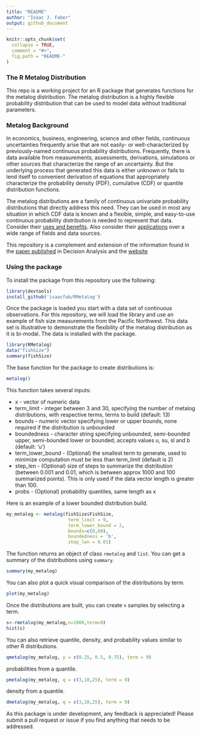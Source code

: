 ```yaml
---
title: "README"
author: "Isaac J. Faber"
output: github_document
---
```


<!-- README.md is generated from README.Rmd. Please edit that file -->

```r
knitr::opts_chunk$set(
  collapse = TRUE,
  comment = "#>",
  fig.path = "README-"
)
```

### The R Metalog Distribution

This repo is a working project for an R package that generates functions for the metalog distribution.  The metalog distribution is a highly flexible probability distribution that can be used to model data without traditional parameters.

### Metalog Background

In economics, business, engineering, science and other fields, continuous uncertainties frequently arise that are not easily- or well-characterized by previously-named continuous probability distributions. Frequently, there is data available from measurements, assessments, derivations, simulations or other sources that characterize the range of an uncertainty. But the underlying process that generated this data is either unknown or fails to lend itself to convenient derivation of equations that appropriately characterize the probability density (PDF), cumulative (CDF) or quantile distribution functions.

The metalog distributions are a family of continuous univariate probability distributions that directly address this need. They can be used in most any situation in which CDF data is known and a flexible, simple, and easy-to-use continuous probability distribution is needed to represent that data. Consider their [uses and benefits](http://www.metalogdistributions.com/usesbenefits.html).  Also consider their [applications](http://www.metalogdistributions.com/applicationsdata.html) over a wide range of fields and data sources.

This repository is a complement and extension of the information found in the [paper published](http://pubsonline.informs.org/doi/abs/10.1287/deca.2016.0338) in Decision Analysis and the [website](http://www.metalogdistributions.com/)

### Using the package

To install the package from this repository use the following:

```r
library(devtools)
install_github('isaacfab/RMetalog')

```

Once the package is loaded you start with a data set of continuous observations.  For this repository, we will load the library and use an example of fish size measurements from the Pacific Northwest.  This data set is illustrative to demonstrate the flexibility of the metalog distribution as it is bi-modal.  The data is installed with the package.

```r
library(RMetalog)
data("fishSize")
summary(fishSize)
```

The base function for the package to create distributions is:

```r
metalog()
```

This function takes several inputs:

* x - vector of numeric data
* term_limit - integer between 3 and 30, specifying the number of metalog distributions, with respective terms, terms to build (default: 13)
* bounds - numeric vector specifying lower or upper bounds, none required if the distribution is unbounded
* boundedness - character string specifying unbounded, semi-bounded upper, semi-bounded lower or bounded; accepts values u, su, sl and b (default: 'u')
* term_lower_bound - (Optional) the smallest term to generate, used to minimize computation must be less than term_limit (default is 2)
* step_len - (Optional) size of steps to summarize the distribution (between 0.001 and 0.01, which is between approx 1000 and 100 summarized points). This is only used if the data vector length is greater than 100.
* probs - (Optional) probability quantiles, same length as x

Here is an example of a lower bounded distribution build.

```r
my_metalog <- metalog(fishSize$FishSize,
                       term_limit = 9,
                       term_lower_bound = 2,
                       bounds=c(0,60),
                       boundedness = 'b',
                       step_len = 0.01)
```

The function returns an object of class `rmetalog` and `list`. You can get a summary of the distributions using `summary`.

```r
summary(my_metalog)
```
  
You can also plot a quick visual comparison of the distributions by term.

```r
plot(my_metalog)
```  

Once the distributions are built, you can create `n` samples by selecting a term.

```r
s<-rmetalog(my_metalog,n=1000,term=9)
hist(s)
```  

You can also retrieve quantile, density, and probability values similar to other R distributions.

```r
qmetalog(my_metalog, y = c(0.25, 0.5, 0.75), term = 9)
``` 

probabilities from a quantile.

```r
pmetalog(my_metalog, q = c(3,10,25), term = 9)
``` 

density from a quantile.

```r
dmetalog(my_metalog, q = c(3,10,25), term = 9)
```  

As this package is under development, any feedback is appreciated! Please submit a pull request or issue if you find anything that needs to be addressed.



